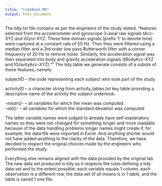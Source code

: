 ```yaml
---
title: "CodeBook.MD"
output: html_document
---
```


The tidy.txt file contains as per the engineers of the study stated, "features 
selected from the accelerometer and gyroscope 3-axial raw signals tAcc-XYZ and 
tGyro-XYZ. These time domain signals (prefix 't' to denote time) were captured 
at a constant rate of 50 Hz. Then they were filtered using a median filter and 
a 3rd order low pass Butterworth filter with a corner frequency of 20 Hz to 
remove noise. Similarly, the acceleration signal was then separated into body 
and gravity acceleration signals (tBodyAcc-XYZ and tGravityAcc-XYZ).""  The tidy
table we generate consists of a subste of these features, namely:


subjectID -- the code representing each subject who took part of the study<br>

activityID -- a character string from activity_lables.txt key table providing a
descriptive name of the activity the subject undertook.

*-mean()-* -- all variables for which the mean was computed<br>
*-std()-* -- all variables for which the standard deviation was computed

The latter variable names were judged to already have self-explanatory names so
they were not changed for something longer and more readable because of the 
data handling problems longer names might create if, for example, the data file were
imported in Excel. And anything shorter would not have added anything to the
clarity of the data. Therefore, we have decided to respect the original 
choices made by the engineers who performed the study.

Everything else remains aligned with the data provided by the original lab. The
new data set produced is tidy as it respects the rules defining a tidy data set and 
to the extent possible:  each variable equals 1 column, each observation is a
different row, the data set of all means is in 1 table, and the table is saved 
1 one file.